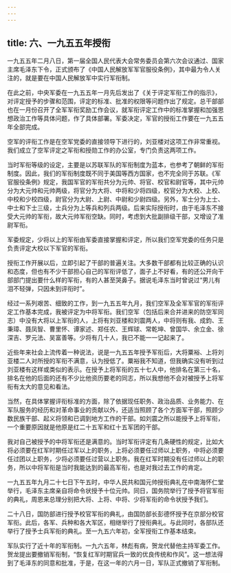 ```yaml
---
---
---
```

title: 六、一九五五年授衔
---



一九五五年二月八日，第一届全国人民代表大会常务委员会第六次会议通过、国家主席毛泽东下令，正式颁布了《中国人民解放军军官服役条例》，其中最为令人关注的，就是要在中国人民解放军中实行军衔制。

在此之前，中央军委在一九五五年一月先后发出了《关于评定军衔工作的指示》，对评定授予的步骤和范围，评定的标准、批准的权限等问题作出了规定。总干部部也在一月份召开了全军军衔奖励工作会议，就军衔评定工作中的标准掌握和加强思想政治工作等具体问题，作了具体部署。军委决定，军官的授衔工作要在一九五五年全部完成。

空军的评衔工作是在空军党委的直接领导下进行的，刘亚楼对这项工作非常重视。我们成立了空军评定之军衔和授勋工作的办公室，专门负责这两项工作。

当时军衔等级的设定，主要是以苏联军队的军衔制度为蓝本，也参考了朝鲜的军衔制度。因此，我们的军衔制度既不同于美国等西方国家，也不完全同于苏联。《军官服役条例》规定，我国军官的军衔共分为元帅、将官、校官和尉官等，其中元帅分为大元帅和元帅两级，将官分为大将、中将和少将四级，校官分为大校、上校、中校和少校四级，尉官分为大尉、上尉、中尉和少尉四级。另外，军士分为上士、中士和下士三级，士兵分为上等兵和列兵两级。后来实际授衔时，由于毛泽东不接受大元帅的军衔，故大元帅军衔空缺。同时，考虑到大批副排级干部，又增设了准尉军衔。

军委规定，少将以上的军衔由军委直接掌握和评定，所以我们空军党委的任务只是负责评定大校以下军官的军衔。

授衔工作开展以后，立即引起了干部的普遍关注。大多数干部都有比较正确的认识和态度，但也有不少干部担心自己的军衔评低了，面子上不好看，有的还公开向干部部门提出要什么样的军衔，有的人甚至哭鼻子。据说毛泽东当时曾说过“男儿有泪不轻弹，只因未到评衔时”。

经过一系列艰苦、细致的工作，到一九五五年九月，我们空军及全军军官的军衔评定工作基本完成，我被评定为中将军衔。我们空军（包括后来合并进来的防空军同志）中没有大将以上军衔的人，上将有刘亚楼和刘震两人，中将则有我、成鈞、王秉璋、聂凤智、曹里怀、谭家述、郑任农、王辉球、常乾坤、曾国华、余立金、徐深吉、罗元法、吴富善等。少将有几十人，我已不能一一记起来了。

近些年来社会上流传着一种说法，说是一九五五年授予军衔后，大将粟裕、上将刘亚楼二人对所授的军衔不满意，认为授低了。粟裕我不知道，但我确实没有听到过刘亚楼有这样或类似的表示。在授予上将军衔的五十七人中，他排名在第三十名，排名在他的后面的还有不少比他资历要老的同志，所以我想他不会对被授予上将军衔有太大的意见和看法。

当然，在具体掌握评衔标准的方面，除了依据现任职务、政治品质、业务能力、在军队服务的经历和对革命事业的贡献以外，还适当照顾了各个方面军干部，照顾少数民族干部、起义将领和已调到地方工作的干部。如刘震之所以能授予上将军衔，一个重要原因就是他原是红二十五军和红十五军团的干部。

我对自己被授予的中将军衔还是满意的。当时军衔评定有几条硬性的规定，比如大将必须要在红军时期任过军以上的职务，上将必须要任过师以上职务，中将必须要任过团以上职务，少将必须要任过营以上职务。我在红军时期没有任过师以上的职务，所以中将军衔是当时我能达到的最高军衔，也是对我过去工作的肯定。

一九五五年九月二十七日下午五时，中华人民共和国元帅授衔典礼在中南海怀仁堂举行，毛泽东主席亲自将命令状授予十位元帅。同日，国务院举行了授予将官军衔的典礼，周恩来总理分别把大将、上将、中将、少将军衔的命令状授予我们。

二十八日，国防部进行授予校官军衔的典礼，由国防部长彭德怀授予在京部分校官军衔。此后，各军、兵种和各大军区，相继举行了授衔典礼。与此同时，各部队还举行了授予士兵军衔的典礼。至一九五六年初，全军授衔工作基本结束。

军队实行了近十年的军衔制。一九六五年，林彪有病，贺龙代替他主持军委工作。贺龙提出要撤销军衔制，“恢复红军时期官兵一致的优良传统和作风”。这一想法得到了毛泽东的同意和批准，于是，在这一年的六月一日，军队正式撤销了军衔制。